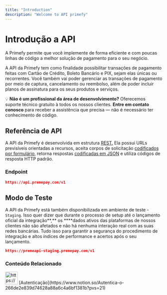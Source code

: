 ```yaml
---
title: "Introduction"
description: "Welcome to API primefy"
---
```


# Introdução a API



A Primefy permite que você implemente de forma eficiente e com poucas linhas de código a melhor solução de pagamento para o seu negócio.

A API da Primefy tem como finalidade possibilitar transações de pagamento feitas com Cartão de Crédito, Boleto Bancário e PIX, sejam elas únicas ou recorrentes. Você também vai poder gerenciar as transações de pagamento por meio de captura, cancelamento ou reembolso, além de poder incluir planos de assinatura para os seus produtos e serviços.


  💡 **Não é um profissional da área de desenvolvimento?**
  Oferecemos suporte técnico gratuito à todos os nossos clientes. **Entre em contato conosco** para receber a assistência que precisa — não é necessário ter conhecimento de código.


## Referência de API

A API da Primefy é desenvolvida em estrutura [REST.](https://developer.mozilla.org/pt-BR/docs/Glossary/REST) Ela possui URLs previsíveis orientadas a recursos, aceita corpos de solicitação [codificados por formulário](https://developer.mozilla.org/pt-BR/docs/Web/HTTP/Methods/POST), retorna respostas [codificadas em JSON](https://developer.mozilla.org/pt-BR/docs/Learn/JavaScript/Objects/JSON) e utiliza códigos de resposta HTTP padrão.

### **Endpoint**

```json
https://api.premepay.com/v1
```

## Modo de Teste

A API da Primefy está também disponibilizada em ambiente de teste - `Staging`. Isso quer dizer que durante o processo de setup até o lançamento oficial da integração\*\*,\*\* os \*\*\*\*dados ativos das plataformas de nossos clientes não são afetados e não há nenhuma interação real com as suas redes bancárias. Tudo isso para garantir a segurança do procedimento de integração e altos índices de performance e acertos após o seu lançamento.

```json
https://premeapi-staging.premepay.com/v1
```

### **Conteúdo Relacionado**

<aside>
  <img src="https://www.notion.so/icons/command-line_red.svg" alt="https://www.notion.so/icons/command-line_red.svg" width="40px" /> [Autenticação](https://www.notion.so/Autentica-o-266de2e839d74628a88a6c4a6bf1381b?pvs=21)
</aside>